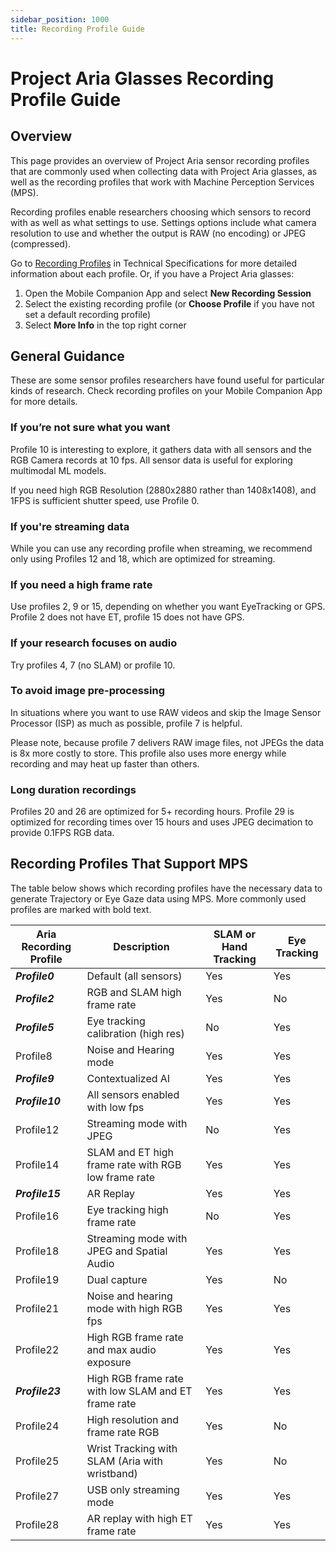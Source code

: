 ```yaml
---
sidebar_position: 1000
title: Recording Profile Guide
---
```


# Project Aria Glasses Recording Profile Guide

## Overview

This page provides an overview of Project Aria sensor recording profiles that are commonly used when collecting data with Project Aria glasses, as well as the recording profiles that work with Machine Perception Services (MPS).

Recording profiles enable researchers choosing which sensors to record with as well as what settings to use. Settings options include what camera resolution to use and whether the output is RAW (no encoding) or JPEG (compressed).

Go to [Recording Profiles](/tech_spec/recording_profiles.mdx) in Technical Specifications for more detailed information about each profile. Or, if you have a Project Aria glasses:

1. Open the Mobile Companion App and select **New Recording Session**
2. Select the existing recording profile (or **Choose Profile** if you have not set a default recording profile)
3. Select **More Info** in the top right corner


## General Guidance

These are some sensor profiles researchers have found useful for particular kinds of research. Check recording profiles on your Mobile Companion App for more details.

### If you’re not sure what you want

Profile 10 is interesting to explore, it gathers data with all sensors and the RGB Camera records at 10 fps. All sensor data is useful for exploring multimodal ML models.

If you need high RGB Resolution (2880x2880 rather than 1408x1408), and 1FPS is sufficient shutter speed, use Profile 0.

### If you're streaming data

While you can use any recording profile when streaming, we recommend only using Profiles 12 and 18, which are optimized for streaming.

### If you need a high frame rate

Use profiles 2, 9 or 15, depending on whether you want EyeTracking or GPS. Profile 2 does not have ET, profile 15 does not have GPS.

### If your research focuses on audio

Try profiles 4, 7 (no SLAM) or profile 10.

### To avoid image pre-processing

In situations where you want to use RAW videos and skip the Image Sensor Processor (ISP) as much as possible, profile 7 is helpful.

Please note, because profile 7 delivers RAW image files, not JPEGs the data is 8x more costly to store. This profile also uses more energy while recording and may heat up faster than others.

### Long duration recordings

Profiles 20 and 26 are optimized for 5+ recording hours. Profile 29 is optimized for recording times over 15 hours and uses JPEG decimation to provide 0.1FPS RGB data.

## Recording Profiles That Support MPS

The table below shows which recording profiles have the necessary data to generate Trajectory or Eye Gaze data using MPS. More commonly used profiles are marked with bold text.


|Aria Recording Profile	|Description	|SLAM or Hand Tracking	|Eye Tracking	|
|---	|---	|---	|---	|
|***Profile0***	|Default (all sensors)	|Yes	|Yes	|
|***Profile2***	|RGB and SLAM high frame rate	|Yes	|No	|
|***Profile5***	|Eye tracking calibration (high res)	|No	|Yes	|
|Profile8	|Noise and Hearing mode	|Yes	|Yes	|
|***Profile9***	|Contextualized AI	|Yes	|Yes	|
|***Profile10***	|All sensors enabled with low fps	|Yes	|Yes	|
|Profile12	|Streaming mode with JPEG	|No	|Yes	|
|Profile14	|SLAM and ET high frame rate with RGB low frame rate	|Yes	|Yes	|
|***Profile15***	|AR Replay	|Yes	|Yes	|
|Profile16	|Eye tracking high frame rate	|No	|Yes	|
|Profile18	|Streaming mode with JPEG and Spatial Audio	|Yes	|Yes	|
|Profile19	|Dual capture	|Yes	|No	|
|Profile21	|Noise and hearing mode with high RGB fps	|Yes	|Yes	|
|Profile22  |High RGB frame rate and max audio exposure | Yes | Yes |
|***Profile23***  |High RGB frame rate with low SLAM and ET frame rate | Yes | Yes |
|Profile24  |High resolution and frame rate RGB | Yes | No |
|Profile25  |Wrist Tracking with SLAM (Aria with wristband) | Yes | No |
|Profile27  |USB only streaming mode | Yes | Yes |
|Profile28  |AR replay with high ET frame rate | Yes | Yes |
